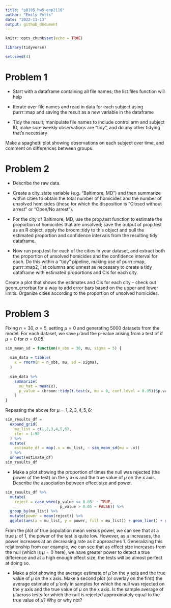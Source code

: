 ```yaml
---
title: "p8105_hw5_enp2116"
author: "Emily Potts"
date: "2022-11-13"
output: github_document
---
```


```r
knitr::opts_chunk$set(echo = TRUE)

library(tidyverse)

set.seed(4)
```

# Problem 1
* Start with a dataframe containing all file names; the list.files function will help

* Iterate over file names and read in data for each subject using purrr::map and saving the result as a new variable in the dataframe

* Tidy the result; manipulate file names to include control arm and subject ID, make sure weekly observations are “tidy”, and do any other tidying that’s necessary

Make a spaghetti plot showing observations on each subject over time, and comment on differences between groups.


# Problem 2

* Describe the raw data. 

* Create a city_state variable (e.g. “Baltimore, MD”) and then summarize within cities to obtain the total number of homicides and the number of unsolved homicides (those for which the disposition is “Closed without arrest” or “Open/No arrest”).

* For the city of Baltimore, MD, use the prop.test function to estimate the proportion of homicides that are unsolved; save the output of prop.test as an R object, apply the broom::tidy to this object and pull the estimated proportion and confidence intervals from the resulting tidy dataframe.

* Now run prop.test for each of the cities in your dataset, and extract both the proportion of unsolved homicides and the confidence interval for each. Do this within a “tidy” pipeline, making use of purrr::map, purrr::map2, list columns and unnest as necessary to create a tidy dataframe with estimated proportions and CIs for each city.

Create a plot that shows the estimates and CIs for each city – check out geom_errorbar for a way to add error bars based on the upper and lower limits. Organize cities according to the proportion of unsolved homicides.




# Problem 3

Fixing $n = 30, \sigma = 5$, setting $\mu = 0$ and generating 5000 datasets from the model. For each dataset, we save $\hat{\mu}$ and the p-value arising from a test of if $\mu = 0$ for $\alpha = 0.05$. 
```r
sim_mean_sd = function(n_obs = 30, mu, sigma = 5) {
  
  sim_data = tibble(
    x = rnorm(n = n_obs, mu, sd = sigma),
  )
  
  sim_data %>% 
    summarize(
      mu_hat = mean(x),
      p_value = (broom::tidy(t.test(x, mu = 0, conf.level = 0.95))$p.value)
    )
}
```

Repeating the above for $\mu={1,2,3,4,5,6}$:
```r
sim_results_df = 
  expand_grid(
    mu_list = c(1,2,3,4,5,6),
    iter = 1:50
  ) %>% 
  mutate(
    estimate_df = map(.x = mu_list, ~ sim_mean_sd(mu = .x))
  ) %>% 
  unnest(estimate_df)
sim_results_df
```

* Make a plot showing the proportion of times the null was rejected (the power of the test) on the y axis and the true value of $\mu$ on the x axis. Describe the association between effect size and power.
```r
sim_results_df %>% 
  mutate(
    reject = case_when(p_value <= 0.05  ~ TRUE,
                        p_value > 0.05 ~ FALSE)) %>% 
  group_by(mu_list) %>% 
  mutate(power = mean(reject)) %>%
  ggplot(aes(x = mu_list, y = power, fill = mu_list)) + geom_line() + geom_point() + xlab("True Population Mean") + ylab("Power") + labs(title = "True Population Mean vs Power")
```
From the plot of true population mean versus power, we can see that at a true $\mu$ of 1, the power of the test is quite low. However, as $\mu$ increases, the power increases at an decreasing rate as it approaches 1. Generalizing this relationship from our example, we can see that as effect size increases from the null (which is $\mu = 0$ here), we have greater power to detect a true difference and at a high enough effect size, the tests will be almost perfect at doing so.

* Make a plot showing the average estimate of $\hat{\mu}$ on the y axis and the true value of $\mu$ on the x axis. Make a second plot (or overlay on the first) the average estimate of $\hat{\mu}$ only in samples for which the null was rejected on the y axis and the true value of $\mu$ on the x axis. Is the sample average of $\hat{\mu}$ across tests for which the null is rejected approximately equal to the true value of $\mu$? Why or why not?


